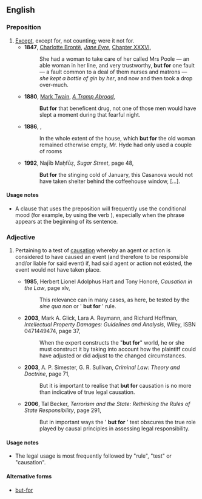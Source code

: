 ==English==

===Preposition===
{{en-prep|pos=[[but]] [[for]]}}

# [[except|Except]], except for, not counting; were it not for.
#* '''1847''', [[w:Charlotte Brontë|Charlotte Brontë]], ''[[w:Jane Eyre|Jane Eyre]]'', [[s:Jane Eyre/Chapter XXXVI|Chapter XXXVI]],
#*: She had a woman to take care of her called Mrs Poole — an able woman in her line, and very trustworthy, '''but for''' one fault — a fault common to a deal of them nurses and matrons — ''she kept a bottle of gin by her'', and now and then took a drop over-much.
#* '''1880''', [[w:Mark Twain|Mark Twain]], ''[[w:A Tramp Abroad|A Tramp Abroad]]'',
#*: '''But for''' that beneficent drug, not one of those men would have slept a moment during that fearful night.  
#*'''1886''', {{w|Robert Louis Stevenson}}, {{w|Strange Case Of Dr Jekyll And Mr Hyde}}
#*:In the whole extent of the house, which '''but for''' the old woman remained otherwise empty, Mr. Hyde had only used a couple of rooms
#* '''1992''', Najīb Maḥfūẓ, ''Sugar Street'', page 48,
#*: '''But for''' the stinging cold of January, this Casanova would not have taken shelter behind the coffeehouse window, […].

====Usage notes====
* A clause that uses the preposition {{term||but for}} will frequently use the conditional mood (for example, by using the verb {{term|would}}), especially when the {{term||but for}} phrase appears at the beginning of its sentence.

===Adjective===
{{en-adj|-}}

# {{legal}} Pertaining to a test of [[causation]] whereby an agent or action is considered to have caused an event (and therefore to be responsible and/or liable for said event) if, had said agent or action not existed, the event would not have taken place.
#*'''1985''', Herbert Lionel Adolphus Hart and Tony Honoré, ''Causation in the Law'', page xlv,
#*:This relevance can in many cases, as here, be tested by the ''sine qua non'' or ' '''but for''' ' rule. 
#*'''2003''', Mark A. Glick, Lara A. Reymann, and Richard Hoffman, ''Intellectual Property Damages: Guidelines and Analysis'', Wiley, ISBN 0471449474, page 37,
#*:When the expert constructs the "'''but for'''" world, he or she must construct it by taking into account how the plaintiff could have adjusted or did adjust to the changed circumstances.
#*'''2003''', A. P. Simester, G. R. Sullivan, ''Criminal Law: Theory and Doctrine'', page 71,
#*:But it is important to realise that '''but for''' causation is no more than indicative of true legal causation.
#*'''2006''', Tal Becker, ''Terrorism and the State: Rethinking the Rules of State Responsibility'', page 291,
#*:But in important ways the ' '''but for''' ' test obscures the true role played by causal principles in assessing legal responsibility.

====Usage notes====
*  The legal usage is most frequently followed by "rule", "test" or "causation".

====Alternative forms====

* {{sense|legal term}} [[but-for]]